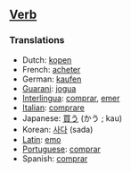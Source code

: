 ==[[Verb]]==

===Translations===

*Dutch: [[kopen]]
*French: [[acheter]]
*German: [[kaufen]]
*[[Guarani]]: [[jogua]]
*[[Interlingua]]: [[comprar]], [[emer]]
*[[Italian]]: [[comprare]]
*Japanese: [[買う]] (かう ; kau)
*Korean: [[사다]] (sada)
*[[Latin]]: [[emo]]
*[[Portuguese]]: [[comprar]]
*Spanish: [[comprar]]